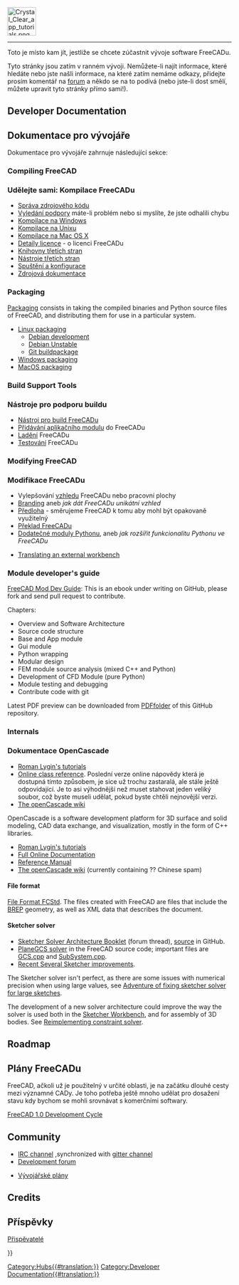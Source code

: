 <languages/>
{{TOCright}}
[[Image:Crystal_Clear_app_tutorials.png|64px]]
----

<div class="mw-translate-fuzzy">
Toto je místo kam jít, jestliže se chcete zúčastnit vývoje software FreeCADu.
</div>

<div class="mw-translate-fuzzy">
Tyto stránky jsou zatím v ranném vývoji. Nemůžete-li najít informace, které hledáte nebo jste našli informace, na které zatím nemáme odkazy, přidejte prosím komentář na [http://forum.freecadweb.org/index.php?sid=5f84150e79db8842e277b042077097ff forum] a někdo se na to podívá (nebo jste-li dost smělí, můžete upravit tyto stránky přímo sami!).
</div>

<div lang="en" dir="ltr" class="mw-content-ltr">
== Developer Documentation ==
</div>

<div class="mw-translate-fuzzy">
== Dokumentace pro vývojáře ==
Dokumentace pro vývojáře zahrnuje následující sekce:
</div>

<div lang="en" dir="ltr" class="mw-content-ltr">
=== Compiling FreeCAD ===
</div>

<div class="mw-translate-fuzzy">
=== Udělejte sami: Kompilace FreeCADu === 
* [[Source code management|Správa zdrojového kódu]] 
* [[Tracker|Vyledání podpory]] máte-li problém nebo si myslíte, že jste odhalili chybu
* [[Compile_on_Windows|Kompilace na Windows]] 
* [[Compile_on_Linux|Kompilace na Unixu]] 
* [[Compile_on_MacOS|Kompilace na Mac OS X]] 
* [[License|Detaily licence]] - o licenci FreeCADu
* [[Third Party Libraries|Knihovny třetích stran]] 
* [[Third Party Tools|Nástroje třetích stran]]
* [[Start up and Configuration|Spuštění a konfigurace]] 
* [[Source documentation|Zdrojová dokumentace]]
</div>

<div lang="en" dir="ltr" class="mw-content-ltr">
=== Packaging ===
</div>

<div lang="en" dir="ltr" class="mw-content-ltr">
[[Packaging|Packaging]] consists in taking the compiled binaries and Python source files of FreeCAD, and distributing them for use in a particular system.
</div>

<div lang="en" dir="ltr" class="mw-content-ltr">
* [[Linux_packaging|Linux packaging]]
** [[Debian_development|Debian development]]
** [[Debian_Unstable|Debian Unstable]]
** [[Git_buildpackage|Git buildpackage]]
* [[Windows_packaging|Windows packaging]]
* [[MacOS_packaging|MacOS packaging]]
</div>

<div lang="en" dir="ltr" class="mw-content-ltr">
=== Build Support Tools ===
</div>

<div class="mw-translate-fuzzy">
=== Nástroje pro podporu buildu === 
* [[FreeCAD_Build_Tool|Nástroj pro build FreeCADu]] 
* [[Workbench_creation|Přidávání aplikačního modulu]] do FreeCADu 
* [[Debugging/cs|Ladění]] FreeCADu 
* [[Testing|Testování]] FreeCADu
</div>

<div lang="en" dir="ltr" class="mw-content-ltr">
=== Modifying FreeCAD ===
</div>

<div class="mw-translate-fuzzy">
=== Modifikace FreeCADu === 
* Vylepšování [[Gui Command|vzhledu]] FreeCADu nebo pracovní plochy 
* [[Branding]] aneb ''jak dát FreeCADu unikátní vzhled'' 
* [[Artwork|Předloha]] - směrujeme FreeCAD k tomu aby mohl být opakovaně využitelný 
* [[Localisation|Překlad FreeCADu]] 
* [[Extra python modules|Dodatečné moduly Pythonu]], aneb ''jak rozšířit funkcionalitu Pythonu ve FreeCADu''
</div>

<div lang="en" dir="ltr" class="mw-content-ltr">
* [[Translating_an_external_workbench|Translating an external workbench]]
</div>

<div lang="en" dir="ltr" class="mw-content-ltr">
=== Module developer's guide ===
</div>

<div lang="en" dir="ltr" class="mw-content-ltr">
[https://github.com/qingfengxia/FreeCAD_Mod_Dev_Guide FreeCAD Mod Dev Guide]: This is an ebook under writing on GitHub, please fork and send pull request to contribute.
</div>

<div lang="en" dir="ltr" class="mw-content-ltr">
Chapters:
* Overview and Software Architecture
* Source code structure
* Base and App module
* Gui module
* Python wrapping
* Modular design
* FEM module source analysis (mixed C++ and Python)
* Development of CFD Module (pure Python)
* Module testing and debugging
* Contribute code with git
</div>

<div lang="en" dir="ltr" class="mw-content-ltr">
Latest PDF preview can be downloaded from [https://github.com/qingfengxia/FreeCAD_Mod_Dev_Guide/tree/master/pdf PDFfolder] of this GitHub repository.
</div>

<div lang="en" dir="ltr" class="mw-content-ltr">
=== Internals ===
</div>

<span id="OpenCascade_Documentation"></span>
<div class="mw-translate-fuzzy">
=== Dokumentace OpenCascade === 
* [http://opencascade.wikidot.com/romansarticles Roman Lygin's tutorials] 
* [http://opencascade.sourcearchive.com/documentation/6.3.0.dfsg.1-1/classes.html Online class reference]. Poslední verze online nápovědy která je dostupná tímto způsobem, je sice už trochu zastaralá, ale stále ještě odpovídající. Je to asi výhodnější než muset stahovat jeden veliký soubor, což byste museli udělat, pokud byste chtěli nejnovější verzi.  
* [http://opencascade.wikidot.com The openCascade wiki]
</div>

<div lang="en" dir="ltr" class="mw-content-ltr">
OpenCascade is a software development platform for 3D surface and solid modeling, CAD data exchange, and visualization, mostly in the form of C++ libraries.
</div>

<div lang="en" dir="ltr" class="mw-content-ltr">
* [http://opencascade.wikidot.com/romansarticles Roman Lygin's tutorials]
* [https://dev.opencascade.org/cdoc/overview/html/index.html Full Online Documentation]
* [https://dev.opencascade.org/doc/refman/html/index.html Reference Manual]
* [http://opencascade.wikidot.com The openCascade wiki] (currently containing ?? Chinese spam)
</div>

<div lang="en" dir="ltr" class="mw-content-ltr">
==== File format ====
</div>

<div lang="en" dir="ltr" class="mw-content-ltr">
[[File_Format_FCStd|File Format FCStd]]. The files created with FreeCAD are {{incode|.zip}} files that include the [https://en.wikipedia.org/wiki/Boundary_representation BREP] geometry, as well as XML data that describes the document.
</div>

<div lang="en" dir="ltr" class="mw-content-ltr">
==== Sketcher solver ====
</div>

<div lang="en" dir="ltr" class="mw-content-ltr">
* [https://forum.freecad.org/viewtopic.php?f=10&t=36355 Sketcher Solver Architecture Booklet] (forum thread), [https://github.com/abdullahtahiriyo/FreeCADBooks/tree/master/FreeCAD_Solver_Architecture source] in GitHub.
* [https://github.com/FreeCAD/FreeCAD/blob/master/src/Mod/Sketcher/App/planegcs/ PlaneGCS solver] in the FreeCAD source code; important files are [https://github.com/FreeCAD/FreeCAD/blob/master/src/Mod/Sketcher/App/planegcs/GCS.cpp GCS.cpp] and [https://github.com/FreeCAD/FreeCAD/blob/master/src/Mod/Sketcher/App/planegcs/SubSystem.cpp SubSystem.cpp].
* [https://forum.freecad.org/viewtopic.php?f=9&t=29192 Recent Several Sketcher improvements].
</div>

<div lang="en" dir="ltr" class="mw-content-ltr">
The Sketcher solver isn't perfect, as there are some issues with numerical precision when using large values, see [https://forum.freecad.org/viewtopic.php?f=10&t=40502 Adventure of fixing sketcher solver for large sketches].
</div>

<div lang="en" dir="ltr" class="mw-content-ltr">
The development of a new solver architecture could improve the way the solver is used both in the [[Sketcher_Workbench|Sketcher Workbench]], and for assembly of 3D bodies. See [https://forum.freecad.org/viewtopic.php?f=20&t=40525 Reimplementing constraint solver].
</div>

<div lang="en" dir="ltr" class="mw-content-ltr">
== Roadmap ==
</div>

<div class="mw-translate-fuzzy">
== Plány FreeCADu == 
FreeCAD, ačkoli už je použitelný v určité oblasti, je na začátku dlouhé cesty mezi významné CADy. Je toho potřeba ještě mnoho udělat pro dosažení stavu kdy bychom se mohli srovnávat s komerčními softwary.
</div>

<div lang="en" dir="ltr" class="mw-content-ltr">
[[FreeCAD_1.0_Development_Cycle|FreeCAD 1.0 Development Cycle]]
</div>

<div lang="en" dir="ltr" class="mw-content-ltr">
== Community ==
</div>

<div lang="en" dir="ltr" class="mw-content-ltr">
* [ircs://irc.libera.chat:6697/freecad IRC channel] ,synchronized with [https://gitter.im/FreeCAD/FreeCAD gitter channel]
* [https://forum.freecad.org/viewforum.php?f=6 Development forum]
</div>

<div class="mw-translate-fuzzy">
* [[Development roadmap|Vývojářské plány]]
</div>

<div lang="en" dir="ltr" class="mw-content-ltr">
== Credits ==
</div>

<div class="mw-translate-fuzzy">
== Příspěvky == 
[[Contributors|Přispěvatelé]]
</div>


{{Userdocnavi{{#translation:}}}}
[[Category:Hubs{{#translation:}}]]
[[Category:Developer Documentation{{#translation:}}]]